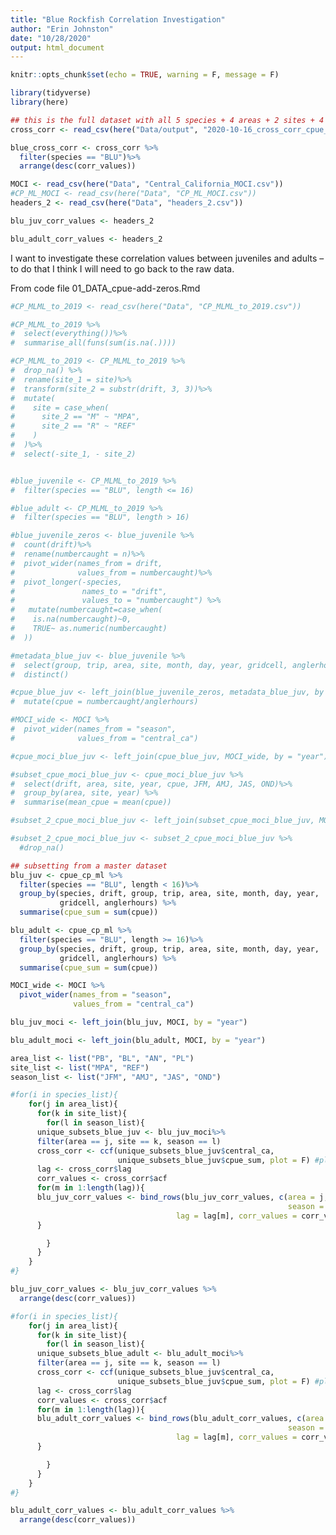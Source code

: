 ```yaml
---
title: "Blue Rockfish Correlation Investigation"
author: "Erin Johnston"
date: "10/28/2020"
output: html_document
---
```



```r
knitr::opts_chunk$set(echo = TRUE, warning = F, message = F)
```

```r

library(tidyverse)
library(here)

```

```r

## this is the full dataset with all 5 species + 4 areas + 2 sites + 4 seasons + lag values.
cross_corr <- read_csv(here("Data/output", "2020-10-16_cross_corr_cpue_moci.csv"))

blue_cross_corr <- cross_corr %>%
  filter(species == "BLU")%>%
  arrange(desc(corr_values))

MOCI <- read_csv(here("Data", "Central_California_MOCI.csv"))
#CP_ML_MOCI <- read_csv(here("Data", "CP_ML_MOCI.csv"))
headers_2 <- read_csv(here("Data", "headers_2.csv"))

blu_juv_corr_values <- headers_2

blu_adult_corr_values <- headers_2

```

I want to investigate these correlation values between juveniles and adults --to do that I think I will need to go back to the raw data.

From code file 01_DATA_cpue-add-zeros.Rmd

```r

#CP_MLML_to_2019 <- read_csv(here("Data", "CP_MLML_to_2019.csv"))

#CP_MLML_to_2019 %>%
#  select(everything())%>%
#  summarise_all(funs(sum(is.na(.))))

#CP_MLML_to_2019 <- CP_MLML_to_2019 %>%
#  drop_na() %>%
#  rename(site_1 = site)%>%
#  transform(site_2 = substr(drift, 3, 3))%>%
#  mutate(
#    site = case_when(
#      site_2 == "M" ~ "MPA",
#      site_2 == "R" ~ "REF"
#    )
#  )%>%
#  select(-site_1, - site_2)


#blue_juvenile <- CP_MLML_to_2019 %>%
#  filter(species == "BLU", length <= 16)

#blue_adult <- CP_MLML_to_2019 %>%
#  filter(species == "BLU", length > 16)

```


```r

#blue_juvenile_zeros <- blue_juvenile %>%
#  count(drift)%>%
#  rename(numbercaught = n)%>%
#  pivot_wider(names_from = drift,
#              values_from = numbercaught)%>%
#  pivot_longer(-species,
#               names_to = "drift",
#               values_to = "numbercaught") %>%
#   mutate(numbercaught=case_when(
#    is.na(numbercaught)~0,
#    TRUE~ as.numeric(numbercaught)
#  ))

#metadata_blue_juv <- blue_juvenile %>% 
#  select(group, trip, area, site, month, day, year, gridcell, anglerhours, drift)%>%
#  distinct()

#cpue_blue_juv <- left_join(blue_juvenile_zeros, metadata_blue_juv, by = "drift")%>%
#  mutate(cpue = numbercaught/anglerhours)

#MOCI_wide <- MOCI %>%
#  pivot_wider(names_from = "season",
#              values_from = "central_ca")

#cpue_moci_blue_juv <- left_join(cpue_blue_juv, MOCI_wide, by = "year")

#subset_cpue_moci_blue_juv <- cpue_moci_blue_juv %>%
#  select(drift, area, site, year, cpue, JFM, AMJ, JAS, OND)%>%
#  group_by(area, site, year) %>%
#  summarise(mean_cpue = mean(cpue))

#subset_2_cpue_moci_blue_juv <- left_join(subset_cpue_moci_blue_juv, MOCI, by = "year")

#subset_2_cpue_moci_blue_juv <- subset_2_cpue_moci_blue_juv %>%
  #drop_na()


```



```r

## subsetting from a master dataset
blu_juv <- cpue_cp_ml %>%
  filter(species == "BLU", length < 16)%>%
  group_by(species, drift, group, trip, area, site, month, day, year,
           gridcell, anglerhours) %>%
  summarise(cpue_sum = sum(cpue))

blu_adult <- cpue_cp_ml %>%
  filter(species == "BLU", length >= 16)%>%
  group_by(species, drift, group, trip, area, site, month, day, year,
           gridcell, anglerhours) %>%
  summarise(cpue_sum = sum(cpue))

```


```r

MOCI_wide <- MOCI %>%
  pivot_wider(names_from = "season",
              values_from = "central_ca")

blu_juv_moci <- left_join(blu_juv, MOCI, by = "year")

blu_adult_moci <- left_join(blu_adult, MOCI, by = "year")

```


```r

area_list <- list("PB", "BL", "AN", "PL")
site_list <- list("MPA", "REF")
season_list <- list("JFM", "AMJ", "JAS", "OND")

#for(i in species_list){
    for(j in area_list){
      for(k in site_list){
        for(l in season_list){
      unique_subsets_blue_juv <- blu_juv_moci%>%
      filter(area == j, site == k, season == l)
      cross_corr <- ccf(unique_subsets_blue_juv$central_ca,
                        unique_subsets_blue_juv$cpue_sum, plot = F) #plot = F
      lag <- cross_corr$lag
      corr_values <- cross_corr$acf
      for(m in 1:length(lag)){
      blu_juv_corr_values <- bind_rows(blu_juv_corr_values, c(area = j, site = k,
                                                              season = l, 
                                     lag = lag[m], corr_values = corr_values[m]))
      }

        }
      }
    }
#}

blu_juv_corr_values <- blu_juv_corr_values %>%
  arrange(desc(corr_values))

```


```r

#for(i in species_list){
    for(j in area_list){
      for(k in site_list){
        for(l in season_list){
      unique_subsets_blue_adult <- blu_adult_moci%>%
      filter(area == j, site == k, season == l)
      cross_corr <- ccf(unique_subsets_blue_juv$central_ca,
                        unique_subsets_blue_juv$cpue_sum, plot = F) #plot = F
      lag <- cross_corr$lag
      corr_values <- cross_corr$acf
      for(m in 1:length(lag)){
      blu_adult_corr_values <- bind_rows(blu_adult_corr_values, c(area = j, site = k,
                                                              season = l, 
                                     lag = lag[m], corr_values = corr_values[m]))
      }

        }
      }
    }
#}

blu_adult_corr_values <- blu_adult_corr_values %>%
  arrange(desc(corr_values))



```

